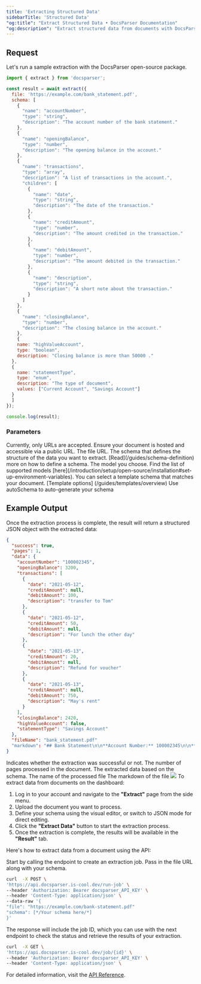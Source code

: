 ```yaml
---
title: 'Extracting Structured Data'
sidebarTitle: 'Structured Data'
"og:title": "Extract Structured Data • DocsParser Documentation"
"og:description": "Extract structured data from documents with DocsParser"
---
```


<Tabs>
<Tab title="Open-source">

## Request

Let's run a sample extraction with the DocsParser open-source package.

```javascript
import { extract } from 'docsparser';

const result = await extract({
  file: 'https://example.com/bank_statement.pdf',
  schema: [
    {
      "name": "accountNumber",
      "type": "string",
      "description": "The account number of the bank statement."
    },
    {
      "name": "openingBalance",
      "type": "number",
      "description": "The opening balance in the account."
    },
    {
      "name": "transactions",
      "type": "array",
      "description": "A list of transactions in the account.",
      "children": [
        {
          "name": "date",
          "type": "string",
          "description": "The date of the transaction."
        },
        {
          "name": "creditAmount",
          "type": "number",
          "description": "The amount credited in the transaction."
        },
        {
          "name": "debitAmount",
          "type": "number",
          "description": "The amount debited in the transaction."
        },
        {
          "name": "description",
          "type": "string",
          "description": "A short note about the transaction."
        }
      ]
    },
    {
      "name": "closingBalance",
      "type": "number",
      "description": "The closing balance in the account."
    },
    {
    name: "highValueAccount",
    type: "boolean",
    description: "Closing balance is more than 50000 ."
  },
  {
    name: "statementType",
    type: "enum",
    description: "The type of document",
    values: ["Current Account", "Savings Account"]
  }
  ]
});

console.log(result);
```
### Parameters

<Note>
Currently, only URLs are accepted. Ensure your document is hosted and accessible via a public URL.
</Note>

<ResponseField name="file" type="string" required>
  The file URL.
</ResponseField>

<ResponseField name="schema" type="object[]" required>
The schema that defines the structure of the data you want to extract. [Read](/guides/schema-definition) more on how to define a schema.
</ResponseField>

<ResponseField name="model" type="string">
The model you choose. Find the list of supported models [here](/introduction/setup/open-source/installation#set-up-environment-variables).
</ResponseField>

<ResponseField name="template" type="string">
You can select a template schema that matches your document. [Template options] (/guides/templates/overview)
</ResponseField>

<ResponseField name="autoSchema" type="boolean | object">
Use autoSchema to auto-generate your schema
</ResponseField>

## Example Output

Once the extraction process is complete, the result will return a structured JSON object with the extracted data:

```json
{
  "success": true,
  "pages": 1,
  "data": {
    "accountNumber": "100002345",
    "openingBalance": 3200,
    "transactions": [
      {
        "date": "2021-05-12",
        "creditAmount": null,
        "debitAmount": 100,
        "description": "transfer to Tom"
      },
      {
        "date": "2021-05-12",
        "creditAmount": 50,
        "debitAmount": null,
        "description": "For lunch the other day"
      },
      {
        "date": "2021-05-13",
        "creditAmount": 20,
        "debitAmount": null,
        "description": "Refund for voucher"
      },
      {
        "date": "2021-05-13",
        "creditAmount": null,
        "debitAmount": 750,
        "description": "May's rent"
      }
    ],
    "closingBalance": 2420,
    "highValueAccount": false,
    "statementType": "Savings Account"
  },
  "fileName": "bank_statement.pdf"
  "markdown": "## Bank Statement\n\n**Account Number:** 100002345\n\n**Opening Balance:** $3200.00\n\n**Closing Balance:** $2420.00\n\n**Statement Type:** Savings Account\n\n**High Value Account:** No\n\n## Transactions\n\n| Date       | Description                | Credit | Debit |\n|------------|----------------------------|--------|-------|\n| 2021-05-12 | transfer to Tom           |        | $100.00 |\n| 2021-05-12 | For lunch the other day   | $50.00 |       |\n| 2021-05-13 | Refund for voucher        | $20.00 |       |\n| 2021-05-13 | May's rent                 |        | $750.00 |\n\n"
}
```

<ResponseField name="success" type="boolean">
  Indicates whether the extraction was successful or not.
</ResponseField>

<ResponseField name="pages" type="number">
  The number of pages processed in the document.
</ResponseField>

<ResponseField name="data" type="object">
  The extracted data based on the schema.
</ResponseField>

<ResponseField name="fileName" type="string">
  The name of the processed file
</ResponseField>

<ResponseField name="markdown" type="string">
  The markdown of the file
</ResponseField>

</Tab>
<Tab title="Dashboard">
    <Frame>
   <img src="/images/extraction-on-dashboard.png" />
   </Frame>
    To extract data from documents on the dashboard:

1. Log in to your account and navigate to the **"Extract"** page from the side menu.
2. Upload the document you want to process.
3. Define your schema using the visual editor, or switch to JSON mode for direct editing.
4. Click the **"Extract Data"** button to start the extraction process.
5. Once the extraction is complete, the results will be available in the **"Result"** tab.
</Tab>
<Tab title="API">
Here's how to extract data from a document using the API:

Start by calling the endpoint to create an extraction job.
Pass in the file URL along with your schema.

```bash Create a job
curl  -X POST \
'https://api.docsparser.is-cool.dev/run-job' \
--header 'Authorization: Bearer docsparser_API_KEY' \
--header 'Content-Type: application/json' \
--data-raw '{
"file": "https://example.com/bank-statement.pdf"
"schema": [*/Your schema here/*]
}'
```
The response will include the job ID, which you can use with the next endpoint to check the status and retrieve the results of your extraction.

```bash Create a job
curl  -X GET \
'https://api.docsparser.is-cool.dev/job/{id}' \
--header 'Authorization: Bearer docsparser_API_KEY' \
--header 'Content-Type: application/json' \
```
For detailed information, visit the [API Reference](/api-reference).
</Tab>
</Tabs>


